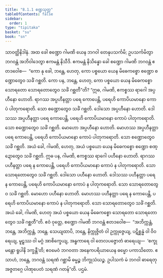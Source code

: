 ```yaml
---
title: "8.1.1 စဏ္ဍသုတ္တ"
tableOfContents: false
sidebar:
  order: 1
type: "tipitaka"
basket: "su"
book: "sn"
---
```



<DynamicBreadcrumb />

<Division number="353" book="sn" e="ch" v="18" p="331">

<Paragraph number="1544" book="sn">
သာဝတ္ထိနိဒါနံ. အထ ခေါ စဏ္ဍော ဂါမဏိ ယေန ဘဂဝါ တေနုပသင်္ကမိ; ဥပသင်္ကမိတွာ ဘဂဝန္တံ အဘိဝါဒေတွာ ဧကမန္တံ နိသီဒိ. ဧကမန္တံ နိသိန္နော ခေါ စဏ္ဍော ဂါမဏိ ဘဂဝန္တံ ဧတဒဝေါစ—  “ကော နု ခေါ, ဘန္တေ, ဟေတု, ကော ပစ္စယော ယေန မိဓေကစ္စော စဏ္ဍော စဏ္ဍောတွေဝ သင်္ခံ ဂစ္ဆတိ. ကော ပန, ဘန္တေ, ဟေတု, ကော ပစ္စယော ယေန မိဓေကစ္စော သောရတော သောရတောတွေဝ သင်္ခံ ဂစ္ဆတီ”တိ? “ဣဓ, ဂါမဏိ, ဧကစ္စဿ ရာဂေါ အပ္ပဟီနော ဟောတိ. ရာဂဿ အပ္ပဟီနတ္တာ ပရေ ကောပေန္တိ, ပရေဟိ ကောပိယမာနော ကောပံ ပါတုကရောတိ. သော စဏ္ဍောတွေဝ သင်္ခံ ဂစ္ဆတိ. ဒေါသော အပ္ပဟီနော ဟောတိ. ဒေါသဿ အပ္ပဟီနတ္တာ ပရေ ကောပေန္တိ, ပရေဟိ ကောပိယမာနော ကောပံ ပါတုကရောတိ. သော စဏ္ဍောတွေဝ သင်္ခံ ဂစ္ဆတိ. မောဟော အပ္ပဟီနော ဟောတိ. မောဟဿ အပ္ပဟီနတ္တာ ပရေ ကောပေန္တိ, ပရေဟိ ကောပိယမာနော ကောပံ ပါတုကရောတိ. သော စဏ္ဍောတွေဝ သင်္ခံ ဂစ္ဆတိ. အယံ ခေါ, ဂါမဏိ, ဟေတု, အယံ ပစ္စယော ယေန မိဓေကစ္စော စဏ္ဍော စဏ္ဍောတွေဝ သင်္ခံ ဂစ္ဆတိ.
</Paragraph>

<Paragraph number="1545" book="sn">
ဣဓ ပန, ဂါမဏိ, ဧကစ္စဿ ရာဂေါ ပဟီနော ဟောတိ. ရာဂဿ ပဟီနတ္တာ ပရေ န ကောပေန္တိ, ပရေဟိ ကောပိယမာနော ကောပံ န ပါတုကရောတိ. သော သောရတောတွေဝ သင်္ခံ ဂစ္ဆတိ. ဒေါသော ပဟီနော ဟောတိ. ဒေါသဿ ပဟီနတ္တာ ပရေ န ကောပေန္တိ, ပရေဟိ ကောပိယမာနော ကောပံ န ပါတုကရောတိ. သော သောရတောတွေဝ သင်္ခံ ဂစ္ဆတိ. မောဟော ပဟီနော ဟောတိ. မောဟဿ ပဟီနတ္တာ ပရေ န ကောပေန္တိ, ပရေဟိ ကောပိယမာနော ကောပံ န ပါတုကရောတိ. သော သောရတောတွေဝ သင်္ခံ ဂစ္ဆတိ. အယံ ခေါ, ဂါမဏိ, ဟေတု အယံ ပစ္စယော ယေန မိဓေကစ္စော သောရတော သောရတောတွေဝ သင်္ခံ ဂစ္ဆတီ”တိ.
</Paragraph>

<Paragraph number="1546" book="sn">
ဧဝံ ဝုတ္တေ, စဏ္ဍော ဂါမဏိ ဘဂဝန္တံ ဧတဒဝေါစ—  “အဘိက္ကန္တံ, ဘန္တေ, အဘိက္ကန္တံ, ဘန္တေ. သေယျထာပိ, ဘန္တေ, နိက္ကုဇ္ဇိတံ ဝါ ဥက္ကုဇ္ဇေယျ, ပဋိစ္ဆန္နံ ဝါ ဝိဝရေယျ, မူဠှဿ ဝါ မဂ္ဂံ အာစိက္ခေယျ, အန္ဓကာရေ ဝါ တေလပဇ္ဇောတံ ဓာရေယျ—  ‘စက္ခုမန္တော ရူပါနိ ဒက္ခန္တီ’တိ; ဧဝမေဝံ ဘဂဝတာ အနေကပရိယာယေန ဓမ္မော ပကာသိတော. ဧသာဟံ, ဘန္တေ, ဘဂဝန္တံ သရဏံ ဂစ္ဆာမိ ဓမ္မဉ္စ ဘိက္ခုသံဃဉ္စ. ဥပါသကံ မံ ဘဂဝါ ဓာရေတု အဇ္ဇတဂ္ဂေ ပါဏုပေတံ သရဏံ ဂတန်”တိ.

</Paragraph>
</Division>

<Paragraph number="1547" type="center" book="sn">
ပဌမံ.
</Paragraph>